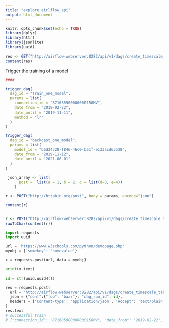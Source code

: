 ```yaml
---
title: "explore_airlflow_api"
output: html_document
---
```


```r
knitr::opts_chunk$set(echo = TRUE)
library(dplyr)
library(httr)
library(jsonlite)
library(uuid)
```

```r
res <- GET("http://airflow-webserver:8282/api/v1/dags/create_timescale_tables/dagRuns")
content(res)
```

Trigger the training of a model
```r


####

trigger_dag(
  dag_id = "train_one_model",
  params = list(
    connection_id = "871685900000000158MV",
    date_from = "2019-02-22", 
    date_until = "2019-11-11",
    method = "lr"
  )
)

trigger_dag(
  dag_id = "backcast_one_model",
  params = list(
    model_id = "b6d34328-f846-46c0-b51f-e133acd63538",
    date_from = "2019-11-12", 
    date_until = "2021-06-01"
  )
)
```

```r
 json_array <- list(
      post =  list(a = 1, b = 2, c = list(d=3, e=4))
    )

r <- POST("http://httpbin.org/post", body = params, encode="json")

content(r)


r <- POST("http://airflow-webserver:8282/api/v1/dags/create_timescale_tables/dagRuns", body = list(dag_run_id=py$id), encode = "json")
rawToChar(content(r))
```


```python
import requests
import uuid

url = 'https://www.w3schools.com/python/demopage.php'
myobj = {'somekey': 'somevalue'}

x = requests.post(url, data = myobj)

print(x.text)
```

```python

id = str(uuid.uuid4())

res = requests.post(
  url = 'http://airflow-webserver:8282/api/v1/dags/create_timescale_tables/dagRuns',
  json = {"conf":{"foo": "baar"}, "dag_run_id": id},
  headers = {'Content-type': 'application/json', 'Accept': 'text/plain'}
)
res.text
# successful train
# {"connection_id": "871685900000000158MV", "date_from": "2019-02-22", "date_until": "2019-11-11", "method":"lr"}
```

